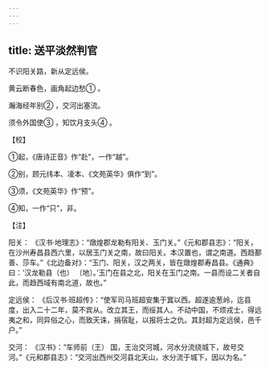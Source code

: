 ```yaml
---
---
---
```

title: 送平淡然判官
---




不识阳关路，新从定远侯。

黄云断春色，画角起边愁① 。

瀚海经年别② ，交河出塞流。

须令外国使③ ，知饮月支头④ 。

【校】

①起，《唐诗正音》作“赴”，一作“越”。

②别，顾元纬本、凌本、《文苑英华》俱作“到”。

③须，《文苑英华》作“预”。

④知，一作“只”，非。

【注】

阳关： 《汉书·地理志》：“燉煌郡龙勒有阳关、玉门关。”《元和郡县志》：“阳关，在沙州寿昌县西六里，以居玉门关之南，故曰阳关。本汉置也，谓之南道。西趋鄯善、莎车。”《北边备对》：“玉门、阳关，汉之两关，皆在燉煌郡寿昌县。《通典》曰：‘汉龙勒县（也） 〔地〕。’玉门在县之北，阳关在玉门之南。一县而设二关者自此，而趋西域有南北道，故也。”

定远侯： 《后汉书·班超传》：“使军司马班超安集于窴以西。超遂逾葱岭，迄县度，出入二十二年，莫不宾从。改立其王，而绥其人。不动中国，不烦戎士，得远夷之和，同异俗之心，而致天诛，捐宿耻，以报将士之仇。其封超为定远侯，邑千户。”

交河： 《汉书》：“车师前（王） 国，王治交河城，河水分流绕城下，故号交河。”《元和郡县志》：“交河出西州交河县北天山，水分流于城下，因以为名。”